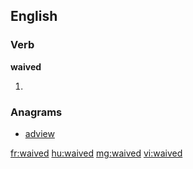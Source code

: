 ==English==

===Verb===
'''waived'''
# {{past of|[[waive]]}}

===Anagrams===
* [[adview#English|adview]]

[[fr:waived]]
[[hu:waived]]
[[mg:waived]]
[[vi:waived]]